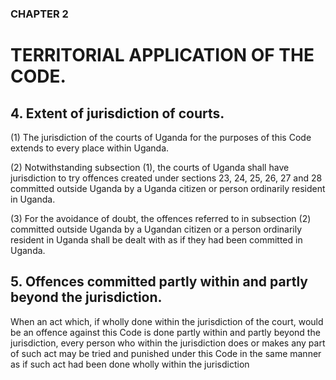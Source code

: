 ### CHAPTER 2

# TERRITORIAL APPLICATION OF THE CODE.

## 4. Extent of jurisdiction of courts.
(1) The jurisdiction of the courts of Uganda for the purposes of this
Code extends to every place within Uganda.

(2) Notwithstanding subsection (1), the courts of Uganda shall have
jurisdiction to try offences created under sections 23, 24, 25, 26, 27 and 28
committed outside Uganda by a Uganda citizen or person ordinarily resident
in Uganda.

(3) For the avoidance of doubt, the offences referred to in subsection
(2) committed outside Uganda by a Ugandan citizen or a person ordinarily
resident in Uganda shall be dealt with as if they had been committed in
Uganda.

## 5. Offences committed partly within and partly beyond the jurisdiction.
When an act which, if wholly done within the jurisdiction of the court, would
be an offence against this Code is done partly within and partly beyond the
jurisdiction, every person who within the jurisdiction does or makes any part
of such act may be tried and punished under this Code in the same manner
as if such act had been done wholly within the jurisdiction